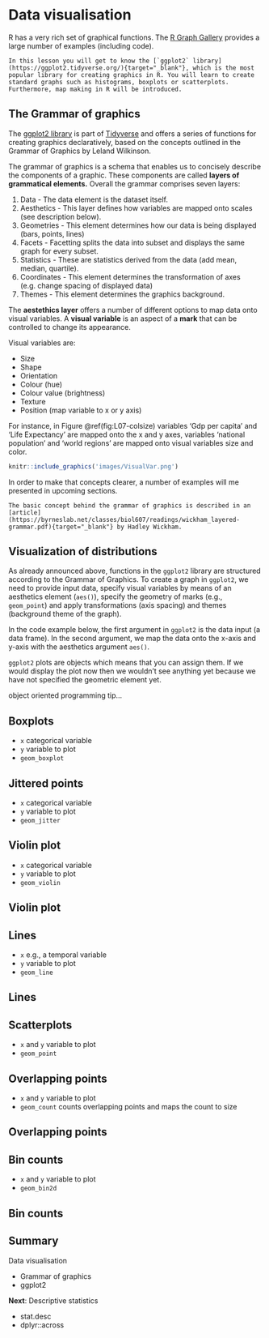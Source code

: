 # Data visualisation

R has a very rich set of graphical functions. The [R Graph Gallery](https://www.r-graph-gallery.com/){target="_blank"} provides a large number of examples (including code).  

```block2
In this lesson you will get to know the [`ggplot2` library](https://ggplot2.tidyverse.org/){target="_blank"}, which is the most popular library for creating graphics in R. You will learn to create standard graphs such as histograms, boxplots or scatterplots. Furthermore, map making in R will be introduced. 
```

## The Grammar of graphics

The [ggplot2 library](https://ggplot2.tidyverse.org/){target="_blank"} is part of [Tidyverse](https://www.tidyverse.org/){target="_blank"} and offers a series of functions for creating graphics declaratively, based on the concepts outlined in the Grammar of Graphics by Leland Wilkinson.

The grammar of graphics is a schema that enables us to concisely describe the components of a graphic. These components are called **layers of grammatical elements.** Overall the grammar comprises seven layers:

1) Data - The data element is the dataset itself.
2) Aesthetics - This layer defines how variables are mapped onto scales (see description below).
3) Geometries - This element determines how our data is being displayed (bars, points, lines)
4) Facets - Facetting splits the data into subset and displays the same graph for every subset.
5) Statistics - These are statistics derived from the data (add mean, median, quartile).
6) Coordinates - This element determines the transformation of axes (e.g. change spacing of displayed data)
7) Themes - This element determines the graphics background.

The **aestethics layer** offers a number of different options to map data onto visual variables. A **visual variable** is an aspect of a **mark** that can be controlled to change its appearance.

Visual variables are: 

- Size
- Shape 
- Orientation
- Colour (hue)
- Colour value (brightness)
- Texture
- Position (map variable to x or y axis) 

For instance, in Figure \@ref(fig:L07-colsize) variables 'Gdp per capita' and  'Life Expectancy' are mapped onto the x and y axes, variables 'national population' and 'world regions' are mapped onto visual variables size and color.

```r
knitr::include_graphics('images/VisualVar.png')
```

In order to make that concepts clearer, a number of examples will me presented in upcoming sections.

```block2
The basic concept behind the grammar of graphics is described in an [article](https://byrneslab.net/classes/biol607/readings/wickham_layered-grammar.pdf){target="_blank"} by Hadley Wickham.  
```

## Visualization of distributions

As already announced above, functions in the `ggplot2` library are structured according to the Grammar of Graphics. To create a graph in `ggplot2`, we need to provide input data, specify visual variables by means of an aesthetics element (`aes()`), specify the geometry of marks (e.g., `geom_point`) and apply transformations (axis spacing) and themes (background theme of the graph).

In the code example below, the first argument in `ggplot2` is the data input (a data frame). In the second argument, we map the data onto the x-axis and y-axis with the aesthetics argument `aes()`.



`ggplot2` plots are objects which means that you can assign them. If we would display the plot now then we wouldn’t see anything yet because we have not specified the geometric element yet.

object oriented programming tip...





## Boxplots

- `x` categorical variable
- `y` variable to plot
- `geom_boxplot`






## Jittered points

- `x` categorical variable
- `y` variable to plot
- `geom_jitter`





## Violin plot

- `x` categorical variable
- `y` variable to plot
- `geom_violin`




## Violin plot




## Lines

- `x` e.g., a temporal variable
- `y` variable to plot
- `geom_line`




## Lines





## Scatterplots

- `x` and `y` variable to plot
- `geom_point`





## Overlapping points

- `x` and `y` variable to plot
- `geom_count` counts overlapping points and maps the count to size




## Overlapping points



## Bin counts

- `x` and `y` variable to plot
- `geom_bin2d`


## Bin counts





## Summary

Data visualisation

- Grammar of graphics
- ggplot2

**Next**: Descriptive statistics

- stat.desc
- dplyr::across

